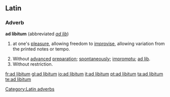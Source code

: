 {{wikipedia}}
==Latin==

===Adverb===
'''ad libitum'''  (abbreviated ''[[ad lib]]'')

# {{music|lang=la}} at one's [[pleasure]], allowing freedom to [[improvise]], allowing variation from the printed notes or tempo. 
# Without [[advance]]d [[preparation]]; [[spontaneously]]; [[impromptu]]; [[ad lib]].
# Without restriction.

[[Category:Latin adverbs]]

[[fr:ad libitum]]
[[gl:ad libitum]]
[[io:ad libitum]]
[[it:ad libitum]]
[[pt:ad libitum]]
[[ta:ad libitum]]
[[te:ad libitum]]